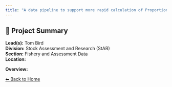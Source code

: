 ```yaml
---
title: "A data pipeline to support more rapid calculation of Proportionate Natural Influence"
---
```


## 🧬 Project Summary

**Lead(s):** Tom Bird  
**Division:** Stock Assessment and Research (StAR)  
**Section:** Fishery and Assessment Data  
**Location:**   

**Overview:**  


[⬅ Back to Home](../index.qmd)

